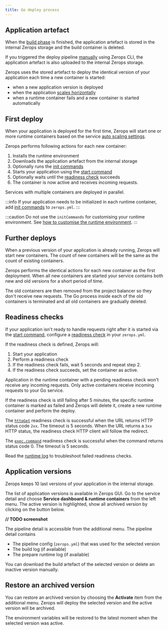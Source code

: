 ```yaml
---
title: Go deploy process
---
```


## Application artefact
When the [build phase](/go/how-to/build-process) is finished, the application artefact is stored in the internal Zerops storage and the build container is deleted.

If you triggered the deploy pipeline [manually](/go/how-to/trigger-pipeline#manual-builds-and-deploys-using-zerops-cli) using Zerops CLI, the application artefact is also uploaded to the internal Zerops storage.

Zerops uses the stored artefact to deploy the identical version of your application each time a new container is started: 
* when a new application version is deployed
* when the application [scales horizontally](/go/how-to/create#horizontal-auto-scaling)
* when a runtime container fails and a new container is started automatically

## First deploy
When your application is deployed for the first time, Zerops will start one or more runtime containers based on the service [auto scaling settings](/go/how-to/scaling).

Zerops performs following actions for each new container:
1. Installs the runtime environment
2. Downloads the application artefact from the internal storage
3. Optionally runs the [init commands](/go/how-to/build-pipeline#init)
4. Starts your application using the [start command](/go/how-to/build-pipeline#start)
5. Optionally waits until the [readiness check](/go/how-to/build-pipeline#readiness-check) succeeds
6. The container is now active and receives incoming requests.

Services with multiple containers are deployed in parallel.

:::info
If your application needs to be initialized in each runtime container, add [init commands](/go/how-to/build-pipeline#init) to <code>zerops.yml</code>.
:::

:::caution
Do not use the <code>initCommands</code> for customising your runtime environment. See [how to customise the runtime environment](/go/how-to/deploy-process#customise-go-runtime-environment).
:::
 
## Further deploys
When a previous version of your application is already running, Zerops will start new containers. The count of new containers will be the same as the count of existing containers. 

Zerops performs the identical actions for each new container as the first deployment.
When all new containers are started your service contains both new and old versions for a short period of time. 

The old containers are then removed from the project balancer so they don't receive new requests. The Go process inside each of the old containers is terminated and all old containers are gradually deleted.

## Readiness checks
If your application isn't ready to handle requests right after it is started via the [start command](/go/how-to/build-pipeline#start), configure a [readiness check](/go/how-to/build-pipeline#readiness-check) in your `zerops.yml`.

If the readiness check is defined, Zerops will:
1. Start your application
2. Perform a readiness check
3. If the readiness check fails, wait 5 seconds and repeat step 2. 
4. If the readiness check succeeds, set the container as active.

Application in the runtime container with a pending readiness check won't receive any incoming requests. Only active containers receive incoming requests to your Go service.

If the readiness check is still failing after 5 minutes, the specific runtime container is marked as failed and Zerops will delete it, create a new runtime container and perform the deploy.

The <a href="/go/how-to/build-pipeline#httpget"><code>httpGet</code></a> readiness check is successful when the URL returns HTTP status code `2xx`. The timeout is 5 seconds. When the URL returns a `3xx` HTTP status, the readiness check HTTP client will follow the redirect.

The <a href="/go/how-to/build-pipeline#exec"><code>exec.command</code></a> readiness check is successful when the command returns status code 0. The timeout is 5 seconds.

Read the [runtime log](/go/how-to/logs#runtime-log) to troubleshoot failed readiness checks.

## Application versions
Zerops keeps 10 last versions of your application in the internal storage. 

The list of application versions is available in Zerops GUI. Go to the service detail and choose **Service dashboard & runtime containers** from the left menu. The active version is highlighted, show all archived version by clicking on the button below.  

**// TODO screenshot**

The pipeline detail is accessible from the additional menu. The pipeline detail contains
* The pipeline config (`zerops.yml`) that was used for the selected version
* The build log (if available)
* The prepare runtime log (if available)

You can download the build artefact of the selected version or delete an inactive version manually.

## Restore an archived version
You can restore an archived version by choosing the **Activate** item from the additional menu.
Zerops will deploy the selected version and the active version will be archived.

The environment variables will be restored to the latest moment when the selected version was active.

